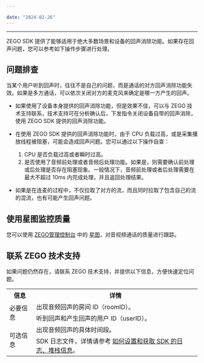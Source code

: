 ```yaml
---

date: "2024-02-26"
---
```


<Title>怎么处理音频回声问题？</Title>



---

ZEGO SDK 提供了能够适用于绝大多数场景和设备的回声消除功能。如果存在回声问题，您可以参考如下操作步骤进行处理。


## 问题排查

<Warning title="注意">



当某个用户听到回声时，往往不是自己的问题，而是通话的对方回声消除功能失效。如果是多方通话，可以依次关闭对方的麦克风来确定是哪一方产生的回声。 

</Warning>



- 如果使用了设备本身提供的回声消除功能，但是效果不佳，可以与 ZEGO 技术支持联系，技术支持可在分析确认后，下发指令关闭设备自带的回声消除，使用 ZEGO SDK 提供的回声消除功能。


- 在使用 ZEGO SDK 提供的回声消除功能时，由于 CPU 负载过高，或是采集播放线程被阻塞，可能会造成回声问题。您可以通过以下操作自查：

    1. CPU 是否负载过高或者瞬时过高。
    2. 是否使用了音频前处理或者音频后处理功能。如果是，则需要确认前处理或后处理是否存在阻塞现象。一般情况下，音频前处理或者后处理需要在最大不超过 10ms 内完成处理，并且返回处理结果。
 

- 如果是在连麦的过程中，不仅拉取了对方的流，而且同时拉取了包含自己的流的混流，也有可能产生回声问题。


## 使用星图监控质量

您可以使用 [ZEGO管理控制台](https://console.zego.im/) 中的 [星图](https://console.zego.im/prism)，对音视频通话的质量进行跟踪。


## 联系 ZEGO 技术支持

如果问题仍然存在，请联系 ZEGO 技术支持，并提供以下信息，方便快速定位问题。


<table>
  
  <tbody><tr>
    <th>信息</th>
    <th>详情</th>
  </tr>
  <tr>
    <td rowspan="2">必要信息</td>
    <td>出现音频回声的房间 ID（roomID）。</td>
  </tr>
  <tr>
    <td>听到回声和产生回声的用户 ID（userID）。</td>
  </tr>
  <tr>
    <td rowspan="2">可选信息</td>
    <td>出现音频回声的具体时间段。</td>
  </tr>
  <tr>
    <td>SDK 日志文件，详情请参考 <a target="_blank" href="https://doc-zh.zego.im/faq/express_sdkLog">如何设置和获取 SDK 的日志、堆栈信息</a>。</td>
  </tr>
</tbody></table>
